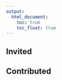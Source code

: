 ```yaml
---
output:
  html_document: 
    toc: true
    toc_float: true
---
```


<link rel="stylesheet" href="styles.css" type="text/css">

## Invited


## Contributed
